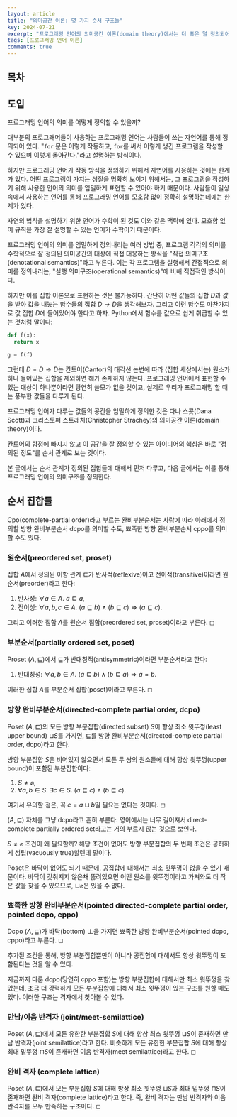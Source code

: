 ```yaml
---
layout: article
title: "의미공간 이론: 몇 가지 순서 구조들"
key: 2024-07-21
excerpt: "프로그래밍 언어의 의미공간 이론(domain theory)에서는 더 혹은 덜 정의되어 있는지를 순서 관계로 정의한다. 이러한 순서로 만들어지는 여러 구조들에 대해서 살펴본다."
tags: [프로그래밍 언어 이론]
comments: true
---
```


## 목차

## 도입

프로그래밍 언어의 의미를 어떻게 정의할 수 있을까?

대부분의 프로그래머들이 사용하는 프로그래밍 언어는 사람들이 쓰는 자연어를 통해 정의되어 있다.
"`for` 문은 이렇게 작동하고, `for`를 써서 이렇게 생긴 프로그램을 작성할 수 있으며 이렇게 돌아간다."라고 설명하는 방식이다.

하지만 프로그래밍 언어가 작동 방식을 정의하기 위해서 자연어를 사용하는 것에는 한계가 있다.
어떤 프로그램이 가지는 성질을 명확히 보이기 위해서는, 그 프로그램을 작성하기 위해 사용한 언어의 의미를 엄밀하게 표현할 수 있어야 하기 때문이다.
사람들이 일상 속에서 사용하는 언어를 통해 프로그래밍 언어를 모호함 없이 정확히 설명하는데에는 한계가 있다.

자연의 법칙을 설명하기 위한 언어가 수학이 된 것도 이와 같은 맥락에 있다.
모호함 없이 규칙을 가장 잘 설명할 수 있는 언어가 수학이기 때문이다.

프로그래밍 언어의 의미를 엄밀하게 정의내리는 여러 방법 중, 프로그램 각각의 의미를 수학적으로 잘 정의된 의미공간의 대상에 직접 대응하는 방식을 "직접 의미구조(denotational semantics)"라고 부른다.
이는 각 프로그램을 실행해서 간접적으로 의미를 정의내리는, "실행 의미구조(operational semantics)"에 비해 직접적인 방식이다.

하지만 이를 집합 이론으로 표현하는 것은 불가능하다.
간단히 어떤 값들의 집합 $D$과 값을 받아 값을 내놓는 함수들의 집합 $D → D$을 생각해보자.
그리고 이런 함수도 마찬가지로 값 집합 $D$에 들어있어야 한다고 하자.
Python에서 함수를 값으로 쉽게 취급할 수 있는 것처럼 말이다:

```py
def f(x):
  return x

g = f(f)
```

그런데 $D = D → D$는 칸토어(Cantor)의 대각선 논변에 따라 (집합 세상에서는) 원소가 하나 들어있는 집합을 제외하면 해가 존재하지 않는다.
프로그래밍 언어에서 표현할 수 있는 대상이 하나뿐이라면 당연히 쓸모가 없을 것이고, 실제로 우리가 프로그래밍 할 때는 풍부한 값들을 다루게 된다.

프로그래밍 언어가 다루는 값들의 공간을 엄밀하게 정의한 것은 다나 스콧(Dana Scott)과 크리스토퍼 스트래치(Christopher Strachey)의 의미공간 이론(domain theory)이다.

칸토어의 함정에 빠지지 않고 이 공간을 잘 정의할 수 있는 아이디어의 핵심은 바로 "정의된 정도"를 순서 관계로 보는 것이다.

본 글에서는 순서 관계가 정의된 집합들에 대해서 먼저 다루고, 다음 글에서는 이를 통해 프로그래밍 언어의 의미구조를 정의한다.

## 순서 집합들

Cpo(complete-partial order)라고 부르는 완비부분순서는 사람에 따라 아래에서 정의할 방향 완비부분순서 dcpo를 의미할 수도, 뾰족한 방향 완비부분순서 cppo를 의미할 수도 있다.

### 원순서(preordered set, proset)

집합 $A$에서 정의된 이항 관계 $⊑$가 반사적(reflexive)이고 전이적(transitive)이라면 원순서(preorder)라고 한다:

1. 반사성: $∀ a ∈ A.\ a ⊑ a$,
2. 전이성: $∀ a, b, c ∈ A.\ (a ⊑ b) ∧ (b ⊑ c) ⇒ (a ⊑ c)$.

그리고 이러한 집합 $A$를 원순서 집합(preordered set, proset)이라고 부른다. ◻

### 부분순서(partially ordered set, poset)

Proset $(A, ⊑)$에서 $⊑$가 반대칭적(antisymmetric)이라면 부분순서라고 한다:

1. 반대칭성: $∀ a, b ∈ A.\ (a ⊑ b) ∧ (b ⊑ a) ⇒ a = b$.

이러한 집합 $A$를 부분순서 집합(poset)이라고 부른다. ◻

### 방향 완비부분순서(directed-complete partial order, dcpo)

Poset $(A, ⊑)$의 모든 방향 부분집합(directed subset) $S$이 항상 최소 윗뚜껑(least upper bound) $⊔S$를 가지면, $⊑$를 방향 완비부분순서(directed-complete partial order, dcpo)라고 한다.

방향 부분집합 $S$은 비어있지 않으면서 모든 두 쌍의 원소들에 대해 항상 윗뚜껑(upper bound)이 포함된 부분집합이다:

1. $S ≠ \varnothing$,
2. $∀ a, b ∈ S.\ ∃ c ∈ S.\ (a ⊑ c) ∧ (b ⊑ c)$.

여기서 유의할 점은, 꼭 $c = a ⊔ b$일 필요는 없다는 것이다. ◻

$(A, ⊑)$ 자체를 그냥 dcpo라고 흔히 부른다.
영어에서는 너무 길어져서 direct-complete partially ordered set라고는 거의 부르지 않는 것으로 보인다.

$S ≠ \varnothing$ 조건이 왜 필요할까?
해당 조건이 없어도 방향 부분집합의 두 번째 조건은 공허하게 성립(vacuously true)할텐데 말이다.

Poset은 바닥이 없어도 되기 때문에, 공집합에 대해서는 최소 윗뚜껑이 없을 수 있기 때문이다.
바닥이 갖춰지지 않은채 뚫려있으면 어떤 원소를 윗뚜껑이라고 가져와도 더 작은 값을 찾을 수 있으므로, $⊔ \varnothing$은 있을 수 없다.

### 뾰족한 방향 완비부분순서(pointed directed-complete partial order, pointed dcpo, cppo)

Dcpo $(A, ⊑)$가 바닥(bottom) $⊥$을 가지면 뾰족한 방향 완비부분순서(pointed dcpo, cppo)라고 부른다. ◻

추가된 조건을 통해, 방향 부분집합뿐만이 아니라 공집합에 대해서도 항상 윗뚜껑이 포함된다는 것을 알 수 있다.

지금까지 다룬 dcpo(당연히 cppo 포함)는 방향 부분집합에 대해서만 최소 윗뚜껑을 찾았는데, 조금 더 강력하게 모든 부분집합에 대해서 최소 윗뚜껑이 있는 구조를 원할 때도 있다.
이러한 구조는 격자에서 찾아볼 수 있다.

### 만남/이음 반격자 (joint/meet-semilattice)

Poset $(A, ⊑)$에서 모든 유한한 부분집합 $S$에 대해 항상 최소 윗뚜껑 $⊔S$이 존재하면 만남 반격자(joint semilattice)라고 한다.
비슷하게 모든 유한한 부분집합 $S$에 대해 항상 최대 밑뚜껑 $⊓S$이 존재하면 이음 반격자(meet semilattice)라고 한다. ◻

### 완비 격자 (complete lattice)

Poset $(A, ⊑)$에서 모든 부분집합 $S$에 대해 항상 최소 윗뚜껑 $⊔S$과 최대 밑뚜껑 $⊓S$이 존재하면 완비 격자(complete lattice)라고 한다.
즉, 완비 격자는 만남 반격자와 이음 반격자를 모두 만족하는 구조이다. ◻
